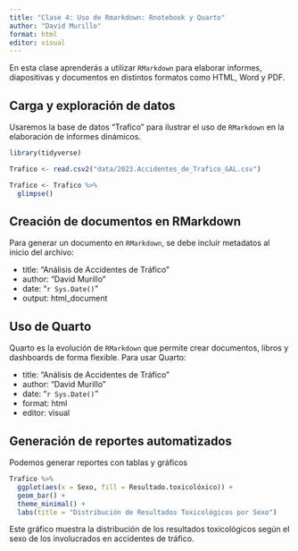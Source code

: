 ---
title: "Clase 4: Uso de Rmarkdown: Rnotebook y Quarto"
author: "David Murillo"
format: html
editor: visual
---

En esta clase aprenderás a utilizar `RMarkdown` para elaborar informes, diapositivas y documentos en distintos formatos como HTML, Word y PDF.

::: panel-tabset

## Carga y exploración de datos

Usaremos la base de datos "Trafico" para ilustrar el uso de `RMarkdown` en la elaboración de informes dinámicos.

```{r}
library(tidyverse)

Trafico <- read.csv2("data/2023.Accidentes_de_Trafico_GAL.csv")

Trafico <- Trafico %>% 
  glimpse()
```

## Creación de documentos en RMarkdown

Para generar un documento en `RMarkdown`, se debe incluir metadatos al inicio del archivo:


- title: "Análisis de Accidentes de Tráfico"
- author: "David Murillo"
- date: "`r Sys.Date()`"
- output: html_document


## Uso de Quarto

Quarto es la evolución de `RMarkdown` que permite crear documentos, libros y dashboards de forma flexible. Para usar Quarto:


- title: "Análisis de Accidentes de Tráfico"
- author: "David Murillo"
- date: "`r Sys.Date()`"
- format: html
- editor: visual


## Generación de reportes automatizados

Podemos generar reportes con tablas y gráficos


```{r}

Trafico %>% 
  ggplot(aes(x = Sexo, fill = Resultado.toxicolóxico)) +
  geom_bar() +
  theme_minimal() +
  labs(title = "Distribución de Resultados Toxicológicos por Sexo")
```  


Este gráfico muestra la distribución de los resultados toxicológicos según el sexo de los involucrados en accidentes de tráfico.

:::

